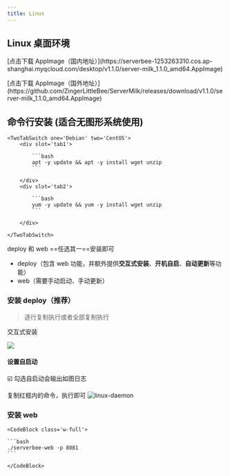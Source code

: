 ```yaml
---
title: Linux
---
```



## Linux 桌面环境

<ServerMilkLogo />
<TwoTabSwitch one='国内下载' two='国外下载'>
	<p slot='tab1' class='p-2'>
        [点击下载 AppImage（国内地址）](https://serverbee-1253263310.cos.ap-shanghai.myqcloud.com/desktop/v1.1.0/server-milk_1.1.0_amd64.AppImage)
    </p>
    <p slot='tab2' class='p-2'>
        [点击下载 AppImage（国外地址）](https://github.com/ZingerLittleBee/ServerMilk/releases/download/v1.1.0/server-milk_1.1.0_amd64.AppImage)
    </p>

</TwoTabSwitch>

## 命令行安装 (适合无图形系统使用)

<Collapse title='需要安装 wget、unzip'>

    <TwoTabSwitch one='Debian' two='CentOS'>
        <div slot='tab1'>

            ```bash
            apt -y update && apt -y install wget unzip
            ```

        </div>
        <div slot='tab2'>

            ```bash
            yum -y update && yum -y install wget unzip
            ```

        </div>

    </TwoTabSwitch>

</Collapse>

deploy 和 web ==任选其一==安装即可

-   deploy（包含 web 功能，并额外提供**交互式安装**、**开机自启**、**自动更新**等功能）
-   web（需要手动启动、手动更新）

### 安装 deploy（**推荐**）

> 逐行复制执行或者全部复制执行

<TwoTabSwitch one='x86_64' two='aarch64'>
	<div slot='tab1'>
		<Download os='linux' module='deploy' arch='x86_64' />
	</div>
	<div slot='tab2'>
		<Download os='linux' module='deploy' arch='arrch64' />
	</div>
</TwoTabSwitch>

交互式安装

![](/images/interactive.gif)

#### 设置自启动

☑️ 勾选自启动会输出如图日志

复制红框内的命令，执行即可
![linux-daemon](https://assets.serverbee.app/docs/linux-daemon.jpg)

### 安装 web

<TwoTabSwitch one='x86_64' two='aarch64'>
	<div slot='tab1'>
		<Download os='linux' module='web' arch='x86_64' />
	</div>
	<div slot='tab2'>
		<Download os='linux' module='web' arch='arrch64' />
	</div>
</TwoTabSwitch>

<InfoMessage title='自定义端口号'>

    <CodeBlock class='w-full'>

    ```bash
    ./serverbee-web -p 8081
    ```

    </CodeBlock>

</InfoMessage>
